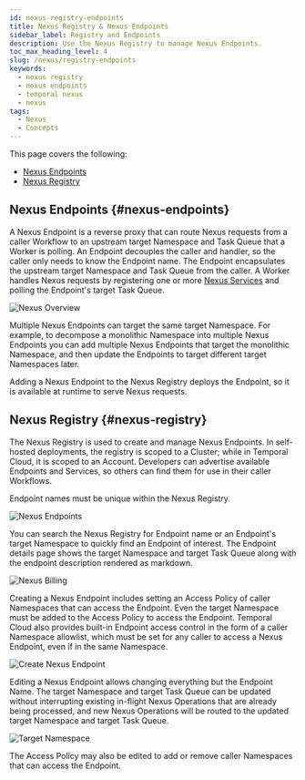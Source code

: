 ```yaml
---
id: nexus-registry-endpoints
title: Nexus Registry & Nexus Endpoints
sidebar_label: Registry and Endpoints
description: Use the Nexus Registry to manage Nexus Endpoints.
toc_max_heading_level: 4
slug: /nexus/registry-endpoints
keywords:
  - nexus registry
  - nexus endpoints
  - temporal nexus
  - nexus
tags:
  - Nexus
  - Concepts
---
```


This page covers the following:

- [Nexus Endpoints](#nexus-endpoints)
- [Nexus Registry](#nexus-registry)

## Nexus Endpoints {#nexus-endpoints}

A Nexus Endpoint is a reverse proxy that can route Nexus requests from a caller Workflow to an upstream target Namespace and Task Queue that a Worker is polling.
An Endpoint decouples the caller and handler, so the caller only needs to know the Endpoint name. The Endpoint encapsulates the upstream target Namespace and Task Queue from the caller.
A Worker handles Nexus requests by registering one or more [Nexus Services](/nexus/services-operations) and polling the Endpoint's target Task Queue.

![Nexus Overview](/img/nexus-overview.png)

Multiple Nexus Endpoints can target the same target Namespace.
For example, to decompose a monolithic Namespace into multiple Nexus Endpoints you can add multiple Nexus Endpoints that target the monolithic Namespace, and then update the Endpoints to target different target Namespaces later.

Adding a Nexus Endpoint to the Nexus Registry deploys the Endpoint, so it is available at runtime to serve Nexus requests.

## Nexus Registry {#nexus-registry}

The Nexus Registry is used to create and manage Nexus Endpoints.
In self-hosted deployments, the registry is scoped to a Cluster; while in Temporal Cloud, it is scoped to an Account.
Developers can advertise available Endpoints and Services, so others can find them for use in their caller Workflows.

Endpoint names must be unique within the Nexus Registry.

![Nexus Endpoints](/img/nexus/nexus-endpoints-ss.png)

You can search the Nexus Registry for Endpoint name or an Endpoint's target Namespace to quickly find an Endpoint of interest.
The Endpoint details page shows the target Namespace and target Task Queue along with the endpoint description rendered as markdown.

![Nexus Billing](/img/nexus/nexus-billing-ss.png)

Creating a Nexus Endpoint includes setting an Access Policy of caller Namespaces that can access the Endpoint.
Even the target Namespace must be added to the Access Policy to access the Endpoint.
Temporal Cloud also provides built-in Endpoint access control in the form of a caller Namespace allowlist, which must be set for any caller to access a Nexus Endpoint, even if in the same Namespace.

![Create Nexus Endpoint](/img/nexus/create-nexus-endpoint-ss.png)

Editing a Nexus Endpoint allows changing everything but the Endpoint Name.
The target Namespace and target Task Queue can be updated without interrupting existing in-flight Nexus Operations that are already being processed, and new Nexus Operations will be routed to the updated target Namespace and target Task Queue.

![Target Namespace](/img/nexus/target-namespace-ss.png)

The Access Policy may also be edited to add or remove caller Namespaces that can access the Endpoint.